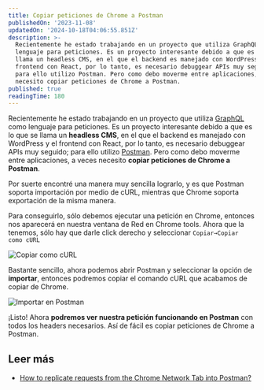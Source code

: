 ```yaml
---
title: Copiar peticiones de Chrome a Postman
publishedOn: '2023-11-08'
updatedOn: '2024-10-18T04:06:55.851Z'
description: >-
  Recientemente he estado trabajando en un proyecto que utiliza GraphQL como
  lenguaje para peticiones. Es un proyecto interesante debido a que es lo que se
  llama un headless CMS, en el que el backend es manejado con WordPress y el
  frontend con React, por lo tanto, es necesario debuggear APIs muy seguido;
  para ello utilizo Postman. Pero como debo moverme entre aplicaciones, a veces
  necesito copiar peticiones de Chrome a Postman.
published: true
readingTime: 180
---
```

Recientemente he estado trabajando en un proyecto que utiliza [GraphQL](https://graphql.org/) como lenguaje
para peticiones. Es un proyecto interesante debido a que es lo que se llama un
**headless CMS**, en el que el backend es manejado con WordPress y el frontend con
React, por lo tanto, es necesario debuggear APIs muy seguido; para ello utilizo
[Postman](https://www.postman.com/). Pero como debo moverme entre aplicaciones, a
veces necesito **copiar peticiones de Chrome a Postman**.

Por suerte encontré una manera muy sencilla lograrlo, y es que Postman soporta
importación por medio de cURL, mientras que Chrome soporta exportación de la misma manera.

Para conseguirlo, sólo debemos ejecutar una petición en Chrome,
entonces nos aparecerá en nuestra ventana de Red en Chrome tools. Ahora que la tenemos,
sólo hay que darle click derecho y seleccionar `Copiar→Copiar como cURL`

![Copiar como cURL](/posts/copy-chrome-requests-to-postman/copy-as-curl.webp)

Bastante sencillo, ahora podemos abrir Postman y seleccionar la opción de **importar**,
entonces podremos copiar el comando cURL que acabamos de copiar de Chrome.

![Importar en Postman](/posts/copy-chrome-requests-to-postman/import.webp)

¡Listo! Ahora **podremos ver nuestra petición funcionando en Postman** con todos los
headers necesarios. Así de fácil es copiar peticiones de Chrome a Postman.

## Leer más

- [How to replicate requests from the Chrome Network Tab into Postman?](https://medium.com/@tiboprea/how-to-replicate-requests-from-the-chrome-network-tab-into-postman-4ec6016ee18c)
